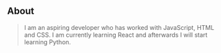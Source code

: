 ## About

> I am an aspiring developer who has worked with JavaScript, HTML and CSS. I am currently learning React and afterwards I will start learning Python.


